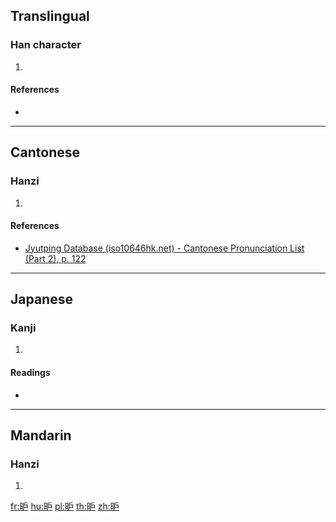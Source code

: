 {{character info/new}}
==Translingual==

===Han character===
{{Han char|rn=72|rad=日|as=04|sn=8|four=63007|canj=AHS,AIS|ids=⿰日户}}

# {{defn|Han|sort=日04}}

====References====
* {{Han ref|kx=0491.030|dkj=13795|dj=0852.110|hdz=21496.040|uh=6608|ud=26120|bh=CCC8|bd=52424}}

----

==Cantonese==

===Hanzi===
{{yue-hanzi|jyut=[[wu6]]|y=wu6}}

# {{defn|lang=yue|sort=日04}}

====References====
* [http://www.iso10646hk.net/jp/document/download.jsp Jyutping Database (iso10646hk.net) - Cantonese Pronunciation List (Part 2), p. 122]

----

==Japanese==

===Kanji===
{{ja-kanji|grade=|rs=日04}}

# {{defn|lang=ja|sort=日04}}

====Readings====
* {{ja-readings|on=[[こ]] (ko), [[ご]] (go)|kun=[[あきらか]] (akiraka)}}

----

==Mandarin==

===Hanzi===
{{cmn-hanzi|pin=[[hù]] ([[hu4]])|wg=hu<sup>4</sup>}}

# {{defn|lang=cmn|sort=日04}}

[[fr:昈]]
[[hu:昈]]
[[pl:昈]]
[[th:昈]]
[[zh:昈]]